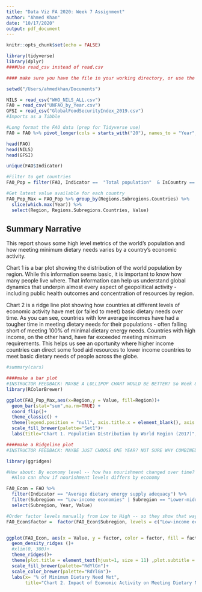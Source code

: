 ```yaml
---
title: "Data Viz FA 2020: Week 7 Assignment"
author: "Ahmed Khan"
date: "10/17/2020"
output: pdf_document
---
```


```r
knitr::opts_chunk$set(echo = FALSE)

library(tidyverse)
library(dplyr)
####Use read_csv instead of read.csv

#### make sure you have the file in your working directory, or use the complete file path. Use setwd() if you need to.

setwd("/Users/ahmedkhan/Documents")

NILS = read_csv("WHO_NILS_ALL.csv")
FAO = read_csv("UNFAO_by_Year.csv")
GFSI = read_csv("GlobalFoodSecurityIndex_2019.csv")
#Imports as a Tibble

#Long format the FAO data (prep for Tidyverse use)
FAO = FAO %>% pivot_longer(cols = starts_with("20"), names_to = "Year", values_to = "Value")

head(FAO)
head(NILS)
head(GFSI)

unique(FAO$Indicator)

#Filter to get countries
FAO_Pop = filter(FAO, Indicator ==  "Total population"  & IsCountry == "Y")

#Get latest value available for each country
FAO_Pop_Max = FAO_Pop %>% group_by(Regions.Subregions.Countries) %>%
  slice(which.max(Year)) %>%
  select(Region, Regions.Subregions.Countries, Value)


```

## Summary Narrative

This report shows some high level metrics of the world's population and how meeting minimum dietary needs varies by a country's economic activity.

Chart 1 is a bar plot showing the distribution of the world population by region. While this  information seems basic, it is important to know how many people live where. That information can help us understand global dynamics that underpin almost every aspect of geopolitical activity - including public health outcomes and concentration of resources by region.

Chart 2 is a ridge line plot showing how countries at different levels of economic activity have met (or failed to meet) basic dietary needs over time. As you can see, countries with low average incomes have had a tougher time in meeting dietary needs for their populations - often falling short of meeting 100% of minimal dietary energy needs. Countries with high income, on the other hand, have far exceeded meeting minimum requirements. This helps us see an oportunity where higher income countries can direct some food aid resources to lower income countries to meet basic dietary needs of people across the globe. 

```r
#summary(cars)
```


```r
     
####make a bar plot
#INSTRUCTOR FEEDBACK: MAYBE A LOLLIPOP CHART WOULD BE BETTER? So Week 8 ASSIGNMENT HAS LILLIPOP PLOT INSTEAD FOR THIS SAME DATA :)
library(RColorBrewer)

ggplot(FAO_Pop_Max,aes(x=Region,y = Value, fill=Region))+
  geom_bar(stat="sum",na.rm=TRUE) +
  coord_flip()+
  theme_classic() +
  theme(legend.position = "null", axis.title.x = element_blank(), axis.title.y = element_blank(), plot.subtitle = element_text(size = 8)) +
  scale_fill_brewer(palette="Set1")+
  labs(title="Chart 1. Population Distribution by World Region (2017)", subtitle = "Population in Millions", caption="Source: UN Food and Agriculture Organization")

####make a Ridgeline plot
#INSTRUCTOR FEEDBACK: MAYBE JUST CHOOSE ONE YEAR? NOT SURE WHY COMBINED 2001-2017. DON'T NEED TO. LOVED THIS CHART!

library(ggridges)

#How about: By economy level -- how has nourishment changed over time?
  #Also can show if nourishment levels differs by economy

FAO_Econ = FAO %>% 
  filter(Indicator == "Average dietary energy supply adequacy") %>%
  filter(Subregion == "Low-income economies" | Subregion == "Lower-middle-income economies" | Subregion =="Upper-middle-income economies" | Subregion == "High-income economies")%>%
  select(Subregion, Year, Value)

#Order factor levels manually from Low to High -- so they show that way on the plot
FAO_Econ$factor =  factor(FAO_Econ$Subregion, levels = c("Low-income economies", "Lower-middle-income economies", "Upper-middle-income economies", "High-income economies"))


ggplot(FAO_Econ, aes(x = Value, y = factor, color = factor, fill = factor)) +
  geom_density_ridges ()+
  #xlim(0, 300)+
  theme_ridges()+
  theme(plot.title = element_text(hjust=1, size = 11) ,plot.subtitle = element_text(hjust=1, size = 10), axis.title=element_text(size=10, face = "bold"), axis.text.x = element_text(face="bold"), legend.position = "none", axis.title.y = element_blank(), plot.caption = element_text(size = 10)) +
  scale_fill_brewer(palette="RdYlGn")+
  scale_color_brewer(palette="RdYlGn")+
  labs(x= "% of Minimum Dietary Need Met",
       title="Chart 2. Impact of Economic Activity on Meeting Dietary Need from 2001 to 2017", subtitle = "Distribution of country scores", caption="Source: UN Food and Agriculture Organization")


```
